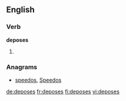 ==English==

===Verb===
'''deposes'''

# {{third-person singular of|depose}}

===Anagrams===
* [[speedos#English|speedos]], [[Speedos#English|Speedos]]

[[de:deposes]]
[[fr:deposes]]
[[fi:deposes]]
[[vi:deposes]]
